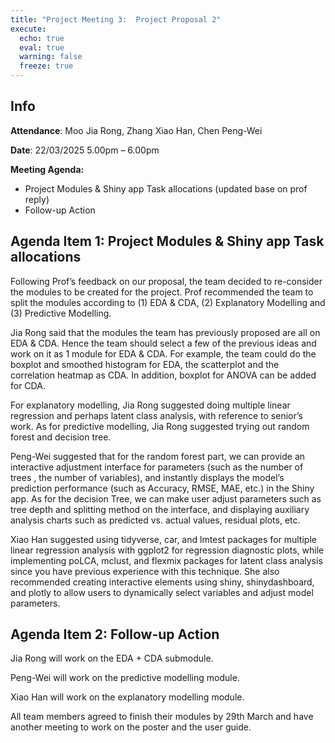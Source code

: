 ```yaml
---
title: "Project Meeting 3:  Project Proposal 2"
execute:
  echo: true
  eval: true
  warning: false
  freeze: true
---
```


::: callout-tip
## Info

**Attendance**: Moo Jia Rong, Zhang Xiao Han, Chen Peng-Wei

**Date**: 22/03/2025 5.00pm – 6.00pm

**Meeting Agenda:**

-   Project Modules & Shiny app Task allocations (updated base on prof reply)
-   Follow-up Action
:::

## Agenda Item 1: Project Modules & Shiny app Task allocations

Following Prof’s feedback on our proposal, the team decided to re-consider the modules to be created for the project. Prof recommended the team to split the modules according to (1) EDA & CDA, (2) Explanatory Modelling and (3) Predictive Modelling.  

Jia Rong said that the modules the team has previously proposed are all on EDA & CDA. Hence the team should select a few of the previous ideas and work on it as 1 module for EDA & CDA. For example, the team could do the boxplot and smoothed histogram for EDA, the scatterplot and the correlation heatmap as CDA. In addition, boxplot for ANOVA can be added for CDA. 

For explanatory modelling, Jia Rong suggested doing multiple linear regression and perhaps latent class analysis, with reference to senior’s work. As for predictive modelling, Jia Rong suggested trying out random forest and decision tree. 

Peng-Wei suggested that for the random forest part, we can provide an interactive adjustment interface for parameters (such as the number of trees , the number of variables), and instantly displays the model's prediction performance (such as Accuracy, RMSE, MAE, etc.) in the Shiny app. As for the decision Tree, we can make user adjust parameters such as tree depth and splitting method on the interface, and displaying auxiliary analysis charts such as predicted vs. actual values, residual plots, etc. 

Xiao Han suggested using tidyverse, car, and lmtest packages for multiple linear regression analysis with ggplot2 for regression diagnostic plots, while implementing poLCA, mclust, and flexmix packages for latent class analysis since you have previous experience with this technique. She also recommended creating interactive elements using shiny, shinydashboard, and plotly to allow users to dynamically select variables and adjust model parameters. 

## Agenda Item 2: Follow-up Action

Jia Rong will work on the EDA + CDA submodule. 

Peng-Wei will work on the predictive modelling module. 

Xiao Han will work on the explanatory modelling module. 

All team members agreed to finish their modules by 29th March and have another meeting to work on the poster and the user guide. 
